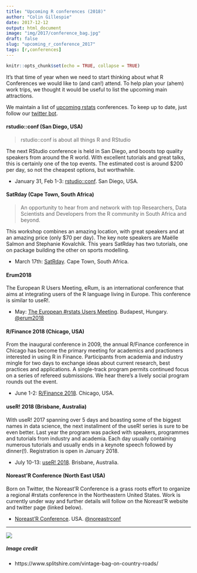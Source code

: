 ```yaml
---
title: "Upcoming R conferences (2018)"
author: "Colin Gillespie"
date: 2017-12-12
output: html_document
image: "img/2017/conference_bag.jpg"
draft: false
slug: "upcoming_r_conference_2017"
tags: [r,conferences]
---
```


```r
knitr::opts_chunk$set(echo = TRUE, collapse = TRUE)
```

It's that time of year when we need to start thinking about what R Conferences we would like
to (and can!) attend. To help plan your (ahem) work trips, we thought it would be useful to 
list the upcoming main attractions.

We maintain a list of [upcoming rstats](https://jumpingrivers.github.io/meetingsR/) conferences. 
To keep up to date, just follow our [twitter bot](https://twitter.com/rstats_meetings).


####  rstudio::conf (San Diego, USA)

> rstudio::conf is about all things R and RStudio

The next RStudio conference is held in San Diego, and boosts top quality speakers 
from around the R world. With excellent tutorials and great talks, this is certainly one of the
top events. The estimated cost is around $200 per day, so not the cheapest options, but worthwhile.

  * January 31, Feb 1-3: [rstudio::conf](https://www.rstudio.com/conference/). San Diego, USA.

#### SatRday (Cape Town, South Africa)

> An opportunity to hear from and network with top Researchers, Data Scientists and Developers from the R community in South Africa and beyond.

This workshop combines an amazing location, with great speakers and at an amazing price (only $70 per day). The
key note speakers are Maëlle Salmon and Stephanie Kovalchik. This years SatRday has two tutorials, one on
package building the other on sports modelling.

  * March 17th: [SatRday](http://capetown2018.satrdays.org/). Cape Town, South Africa.
 
#### Erum2018

The European R Users Meeting, eRum, is an international conference that aims at integrating users of the R language living in Europe. This conference is similar to useR!.

  * May: [The European #rstats Users Meeting](http://2018.erum.io/). Budapest, Hungary. [\@erum2018](https://twitter.com/erum2018)

#### R/Finance 2018 (Chicago, USA)

From the inaugural conference in 2009, the annual R/Finance conference in Chicago has become the primary meeting for academics and practioners interested in using R in Finance.
Participants from academia and industry mingle for two days to exchange ideas about current research, best practices and applications. A single-track program permits continued focus on a series of refereed submissions. We hear
there's a lively social program rounds out the event.

*  June 1-2: [R/Finance 2018](http://www.rinfinance.com). Chicago, USA.

#### useR! 2018 (Brisbane, Australia)

With useR! 2017 spanning over 5 days and boasting some of the biggest names in data science, the next installment of the useR! series is sure to be even better. Last year the program was packed with speakers, programmes and tutorials from industry and academia. Each day usually containing numerous tutorials and usually ends in a keynote speech followed by dinner(!). Registration is open in January 2018. 
  		  
 * July 10-13: [useR! 2018](https://user2018.r-project.org/). Brisbane, Australia.
 
#### Noreast'R Conference (North East USA)

Born on Twitter, the Noreast'R Conference is a grass roots effort to organize a regional #rstats conference in the Northeastern United States. Work is currently under way and further details will follow on the Noreast'R website and twitter page (linked below).

 * [Noreast'R Conference](http://noreastrconf.com/). USA. [\@noreastrconf](https://twitter.com/noreastrconf/)

---

[![](/img/logos/300_125.jpg)](https://www.jumpingrivers.com/?utm_source=blog&utm_medium=image&utm_campaign=2017conferences)


##### Image credit

  * https://www.splitshire.com/vintage-bag-on-country-roads/
